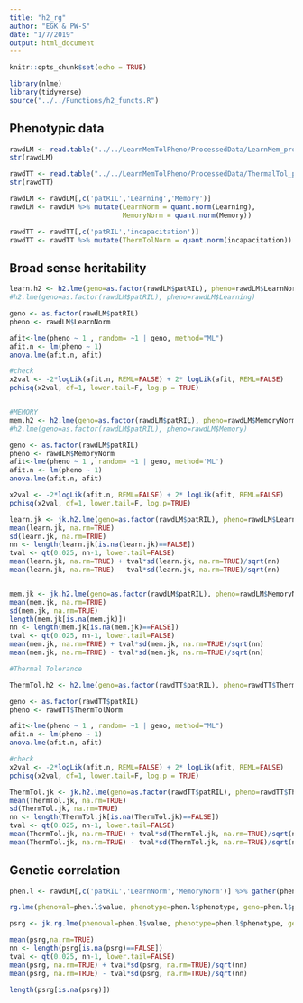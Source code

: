 ```yaml
---
title: "h2_rg"
author: "EGK & PW-S"
date: "1/7/2019"
output: html_document
---
```


```r
knitr::opts_chunk$set(echo = TRUE)

library(nlme)
library(tidyverse)
source("../../Functions/h2_functs.R")

```


## Phenotypic data

```r

rawdLM <- read.table("../../LearnMemTolPheno/ProcessedData/LearnMem_processed.txt",sep="\t", header=TRUE, stringsAsFactors = FALSE)
str(rawdLM)

rawdTT <- read.table("../../LearnMemTolPheno/ProcessedData/ThermalTol_processed.txt",sep="\t", header=TRUE, stringsAsFactors = FALSE)
str(rawdTT)

rawdLM <- rawdLM[,c('patRIL','Learning','Memory')]
rawdLM <- rawdLM %>% mutate(LearnNorm = quant.norm(Learning),
                            MemoryNorm = quant.norm(Memory))

rawdTT <- rawdTT[,c('patRIL','incapacitation')]
rawdTT <- rawdTT %>% mutate(ThermTolNorm = quant.norm(incapacitation))

```

## Broad sense heritability


```r

learn.h2 <- h2.lme(geno=as.factor(rawdLM$patRIL), pheno=rawdLM$LearnNorm)
#h2.lme(geno=as.factor(rawdLM$patRIL), pheno=rawdLM$Learning)

geno <- as.factor(rawdLM$patRIL)
pheno <- rawdLM$LearnNorm

afit<-lme(pheno ~ 1 , random= ~1 | geno, method="ML")
afit.n <- lm(pheno ~ 1)
anova.lme(afit.n, afit)

#check
x2val <- -2*logLik(afit.n, REML=FALSE) + 2* logLik(afit, REML=FALSE)
pchisq(x2val, df=1, lower.tail=F, log.p = TRUE)


#MEMORY
mem.h2 <- h2.lme(geno=as.factor(rawdLM$patRIL), pheno=rawdLM$MemoryNorm)
#h2.lme(geno=as.factor(rawdLM$patRIL), pheno=rawdLM$Memory)

geno <- as.factor(rawdLM$patRIL)
pheno <- rawdLM$MemoryNorm
afit<-lme(pheno ~ 1 , random= ~1 | geno, method='ML')
afit.n <- lm(pheno ~ 1)
anova.lme(afit.n, afit)

x2val <- -2*logLik(afit.n, REML=FALSE) + 2* logLik(afit, REML=FALSE)
pchisq(x2val, df=1, lower.tail=F, log.p=TRUE)

learn.jk <- jk.h2.lme(geno=as.factor(rawdLM$patRIL), pheno=rawdLM$LearnNorm)
mean(learn.jk, na.rm=TRUE)
sd(learn.jk, na.rm=TRUE)
nn <- length(learn.jk[is.na(learn.jk)==FALSE])
tval <- qt(0.025, nn-1, lower.tail=FALSE)
mean(learn.jk, na.rm=TRUE) + tval*sd(learn.jk, na.rm=TRUE)/sqrt(nn)
mean(learn.jk, na.rm=TRUE) - tval*sd(learn.jk, na.rm=TRUE)/sqrt(nn)


mem.jk <- jk.h2.lme(geno=as.factor(rawdLM$patRIL), pheno=rawdLM$MemoryNorm)
mean(mem.jk, na.rm=TRUE)
sd(mem.jk, na.rm=TRUE)
length(mem.jk[is.na(mem.jk)])
nn <- length(mem.jk[is.na(mem.jk)==FALSE])
tval <- qt(0.025, nn-1, lower.tail=FALSE)
mean(mem.jk, na.rm=TRUE) + tval*sd(mem.jk, na.rm=TRUE)/sqrt(nn)
mean(mem.jk, na.rm=TRUE) - tval*sd(mem.jk, na.rm=TRUE)/sqrt(nn)

#Thermal Tolerance 

ThermTol.h2 <- h2.lme(geno=as.factor(rawdTT$patRIL), pheno=rawdTT$ThermTolNorm)

geno <- as.factor(rawdTT$patRIL)
pheno <- rawdTT$ThermTolNorm

afit<-lme(pheno ~ 1 , random= ~1 | geno, method="ML")
afit.n <- lm(pheno ~ 1)
anova.lme(afit.n, afit)

#check
x2val <- -2*logLik(afit.n, REML=FALSE) + 2* logLik(afit, REML=FALSE)
pchisq(x2val, df=1, lower.tail=F, log.p = TRUE)

ThermTol.jk <- jk.h2.lme(geno=as.factor(rawdTT$patRIL), pheno=rawdTT$ThermTolNorm)
mean(ThermTol.jk, na.rm=TRUE)
sd(ThermTol.jk, na.rm=TRUE)
nn <- length(ThermTol.jk[is.na(ThermTol.jk)==FALSE])
tval <- qt(0.025, nn-1, lower.tail=FALSE)
mean(ThermTol.jk, na.rm=TRUE) + tval*sd(ThermTol.jk, na.rm=TRUE)/sqrt(nn)
mean(ThermTol.jk, na.rm=TRUE) - tval*sd(ThermTol.jk, na.rm=TRUE)/sqrt(nn)


```

## Genetic correlation

```r

phen.l <- rawdLM[,c('patRIL','LearnNorm','MemoryNorm')] %>% gather(phenotype,value,-patRIL)

rg.lme(phenoval=phen.l$value, phenotype=phen.l$phenotype, geno=phen.l$patRIL)

psrg <- jk.rg.lme(phenoval=phen.l$value, phenotype=phen.l$phenotype, geno=phen.l$patRIL)

mean(psrg,na.rm=TRUE)
nn <- length(psrg[is.na(psrg)==FALSE])
tval <- qt(0.025, nn-1, lower.tail=FALSE)
mean(psrg, na.rm=TRUE) + tval*sd(psrg, na.rm=TRUE)/sqrt(nn)
mean(psrg, na.rm=TRUE) - tval*sd(psrg, na.rm=TRUE)/sqrt(nn)

length(psrg[is.na(psrg)])
```


